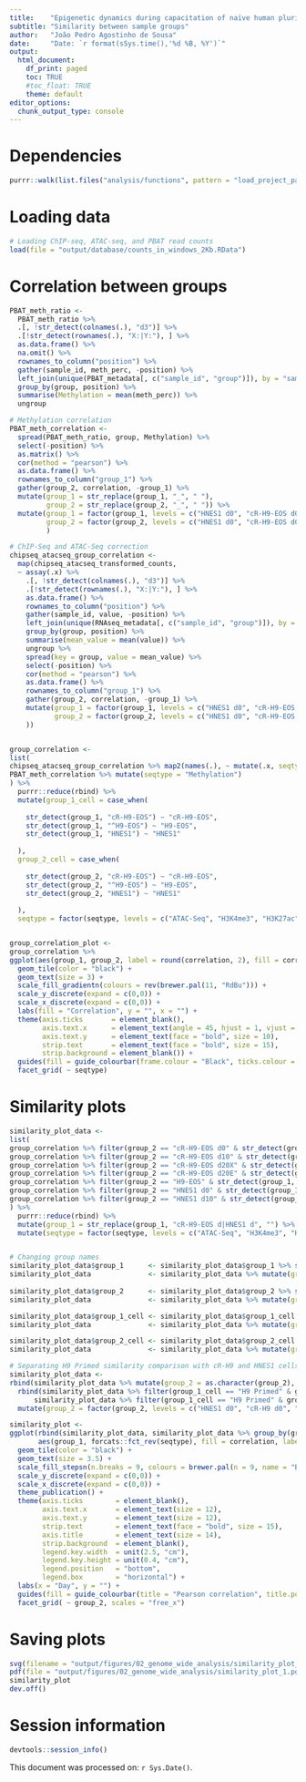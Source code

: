```yaml
---
title:    "Epigenetic dynamics during capacitation of naïve human pluripotent stem cells"
subtitle: "Similarity between sample groups"
author:   "João Pedro Agostinho de Sousa"
date:     "Date: `r format(sSys.time(),'%d %B, %Y')`"
output:
  html_document:
    df_print: paged
    toc: TRUE
    #toc_float: TRUE
    theme: default
editor_options:
  chunk_output_type: console
---
```


# Dependencies
```r

purrr::walk(list.files("analysis/functions", pattern = "load_project_packages", full.names = T), source)

```

# Loading data
```r

# Loading ChIP-seq, ATAC-seq, and PBAT read counts
load(file = "output/database/counts_in_windows_2Kb.RData")

```

# Correlation between groups
```r

PBAT_meth_ratio <- 
  PBAT_meth_ratio %>%
  .[, !str_detect(colnames(.), "d3")] %>% 
  .[!str_detect(rownames(.), "X:|Y:"), ] %>%
  as.data.frame() %>% 
  na.omit() %>% 
  rownames_to_column("position") %>%
  gather(sample_id, meth_perc, -position) %>%
  left_join(unique(PBAT_metadata[, c("sample_id", "group")]), by = "sample_id") %>%
  group_by(group, position) %>%
  summarise(Methylation = mean(meth_perc)) %>%
  ungroup

# Methylation correlation
PBAT_meth_correlation <- 
  spread(PBAT_meth_ratio, group, Methylation) %>% 
  select(-position) %>% 
  as.matrix() %>%
  cor(method = "pearson") %>% 
  as.data.frame() %>% 
  rownames_to_column("group_1") %>% 
  gather(group_2, correlation, -group_1) %>% 
  mutate(group_1 = str_replace(group_1, "_", " "),
         group_2 = str_replace(group_2, "_", " ")) %>% 
  mutate(group_1 = factor(group_1, levels = c("HNES1 d0", "cR-H9-EOS d0", "HNES1 d3", "cR-H9-EOS d3", "HNES1 d10", "cR-H9-EOS d10", "cR-H9-EOS d20X",  "cR-H9-EOS d20E", "H9-EOS")),
         group_2 = factor(group_2, levels = c("HNES1 d0", "cR-H9-EOS d0", "HNES1 d3", "cR-H9-EOS d3", "HNES1 d10", "cR-H9-EOS d10", "cR-H9-EOS d20X",  "cR-H9-EOS d20E", "H9-EOS"))
         )

# ChIP-Seq and ATAC-Seq correction
chipseq_atacseq_group_correlation <- 
  map(chipseq_atacseq_transformed_counts,
  ~ assay(.x) %>%
    .[, !str_detect(colnames(.), "d3")] %>% 
    .[!str_detect(rownames(.), "X:|Y:"), ] %>%
    as.data.frame() %>% 
    rownames_to_column("position") %>%
    gather(sample_id, value, -position) %>%
    left_join(unique(RNAseq_metadata[, c("sample_id", "group")]), by = "sample_id") %>%
    group_by(group, position) %>%
    summarise(mean_value = mean(value)) %>%
    ungroup %>%
    spread(key = group, value = mean_value) %>%
    select(-position) %>%
    cor(method = "pearson") %>%
    as.data.frame() %>% 
    rownames_to_column("group_1") %>% 
    gather(group_2, correlation, -group_1) %>% 
    mutate(group_1 = factor(group_1, levels = c("HNES1 d0", "cR-H9-EOS d0", "HNES1 d3", "cR-H9-EOS d3", "HNES1 d10", "cR-H9-EOS d10", "cR-H9-EOS d20X",  "cR-H9-EOS d20E", "H9-EOS")),
           group_2 = factor(group_2, levels = c("HNES1 d0", "cR-H9-EOS d0", "HNES1 d3", "cR-H9-EOS d3", "HNES1 d10", "cR-H9-EOS d10", "cR-H9-EOS d20X",  "cR-H9-EOS d20E", "H9-EOS"))
    ))


group_correlation <- 
list(
chipseq_atacseq_group_correlation %>% map2(names(.), ~ mutate(.x, seqtype = .y)) %>% purrr::reduce(rbind),
PBAT_meth_correlation %>% mutate(seqtype = "Methylation")
) %>% 
  purrr::reduce(rbind) %>%
  mutate(group_1_cell = case_when(
    
    str_detect(group_1, "cR-H9-EOS") ~ "cR-H9-EOS",
    str_detect(group_1, "^H9-EOS") ~ "H9-EOS",
    str_detect(group_1, "HNES1") ~ "HNES1"
    
  ),
  group_2_cell = case_when(
    
    str_detect(group_2, "cR-H9-EOS") ~ "cR-H9-EOS",
    str_detect(group_2, "^H9-EOS") ~ "H9-EOS",
    str_detect(group_2, "HNES1") ~ "HNES1"
    
  ),
  seqtype = factor(seqtype, levels = c("ATAC-Seq", "H3K4me3", "H3K27ac", "H3K4me1", "H3K27me3", "H3K9me3", "Methylation")))


group_correlation_plot <- 
group_correlation %>%
ggplot(aes(group_1, group_2, label = round(correlation, 2), fill = correlation)) +
  geom_tile(color = "black") +
  geom_text(size = 3) +
  scale_fill_gradientn(colours = rev(brewer.pal(11, "RdBu"))) +
  scale_y_discrete(expand = c(0,0)) +
  scale_x_discrete(expand = c(0,0)) +
  labs(fill = "Correlation", y = "", x = "") +
  theme(axis.ticks       = element_blank(),
        axis.text.x      = element_text(angle = 45, hjust = 1, vjust = 1, face = "bold", size = 10),
        axis.text.y      = element_text(face = "bold", size = 10),
        strip.text       = element_text(face = "bold", size = 15),
        strip.background = element_blank()) +
  guides(fill = guide_colourbar(frame.colour = "Black", ticks.colour = "black")) +
  facet_grid( ~ seqtype)

```

# Similarity plots
```r

similarity_plot_data <- 
list(
group_correlation %>% filter(group_2 == "cR-H9-EOS d0" & str_detect(group_1, "H9-EOS")),
group_correlation %>% filter(group_2 == "cR-H9-EOS d10" & str_detect(group_1, "H9-EOS")),
group_correlation %>% filter(group_2 == "cR-H9-EOS d20X" & str_detect(group_1, "H9-EOS")),
group_correlation %>% filter(group_2 == "cR-H9-EOS d20E" & str_detect(group_1, "H9-EOS")),
group_correlation %>% filter(group_2 == "H9-EOS" & str_detect(group_1, "H9-EOS")),
group_correlation %>% filter(group_2 == "HNES1 d0" & str_detect(group_1, "HNES1|^H9-EOS")),
group_correlation %>% filter(group_2 == "HNES1 d10" & str_detect(group_1, "HNES1|^H9-EOS"))
) %>%
  purrr::reduce(rbind) %>%
  mutate(group_1 = str_replace(group_1, "cR-H9-EOS d|HNES1 d", "") %>% factor(levels = c("0", "3", "10", "20X", "20E", "H9-EOS"))) %>% 
  mutate(seqtype = factor(seqtype, levels = c("ATAC-Seq", "H3K4me3", "H3K27ac", "H3K4me1", "H3K27me3", "H3K9me3", "Methylation")))


# Changing group names
similarity_plot_data$group_1      <- similarity_plot_data$group_1 %>% str_replace("^H9-EOS$", "H9 Primed") %>% str_remove("-EOS")
similarity_plot_data              <- similarity_plot_data %>% mutate(group_1 = factor(group_1, levels = c("0", "10", "20X", "20E", "H9 Primed")))
    
similarity_plot_data$group_2      <- similarity_plot_data$group_2 %>% str_replace("^H9-EOS$", "H9 Primed") %>% str_remove("-EOS")
similarity_plot_data              <- similarity_plot_data %>% mutate(group_2 = factor(group_2, levels = c("HNES1 d0", "cR-H9 d0", "HNES1 d10", "cR-H9 d10", "cR-H9 d20X", "cR-H9 d20E", "H9 Primed")))

similarity_plot_data$group_1_cell <- similarity_plot_data$group_1_cell %>% str_replace("^H9-EOS$", "H9 Primed") %>% str_remove("-EOS")
similarity_plot_data              <- similarity_plot_data %>% mutate(group_1_cell = factor(group_1_cell, levels = c("HNES1", "cR-H9", "H9 Primed")))

similarity_plot_data$group_2_cell <- similarity_plot_data$group_2_cell %>% str_replace("^H9-EOS$", "H9 Primed") %>% str_remove("-EOS")
similarity_plot_data              <- similarity_plot_data %>% mutate(group_2_cell = factor(group_2_cell, levels = c("HNES1", "cR-H9", "H9 Primed")))

# Separating H9 Primed similarity comparison with cR-H9 and HNES1 cells
similarity_plot_data <- 
rbind(similarity_plot_data %>% mutate(group_2 = as.character(group_2), group_2 = case_when(group_2 == "H9 Primed" ~ "H9 Primed (cR-H9)", TRUE ~ group_2)),
  rbind(similarity_plot_data %>% filter(group_1_cell == "H9 Primed" & group_2_cell == "HNES1") %>% mutate(group_1 = str_extract(group_2, "d\\d+") %>% str_remove("d")) %>% mutate(group_2 = "H9 Primed (HNES1)"),
      similarity_plot_data %>% filter(group_1_cell == "H9 Primed" & group_2_cell == "H9 Primed") %>% mutate(group_2 = "H9 Primed (HNES1)"))) %>%
  mutate(group_2 = factor(group_2, levels = c("HNES1 d0", "cR-H9 d0", "HNES1 d10", "cR-H9 d10", "cR-H9 d20X", "cR-H9 d20E", "H9 Primed (HNES1)", "H9 Primed (cR-H9)")))

similarity_plot <-
ggplot(rbind(similarity_plot_data, similarity_plot_data %>% group_by(group_1, group_2) %>% mutate(correlation = median(correlation)) %>% ungroup %>% mutate(seqtype = "Median correlation") %>% unique),
       aes(group_1, forcats::fct_rev(seqtype), fill = correlation, label = round(correlation, 2))) +
  geom_tile(color = "black") +
  geom_text(size = 3.5) +
  scale_fill_stepsn(n.breaks = 9, colours = brewer.pal(n = 9, name = "Blues")) +
  scale_y_discrete(expand = c(0,0)) +
  scale_x_discrete(expand = c(0,0)) +
  theme_publication() +
  theme(axis.ticks        = element_blank(),
        axis.text.x       = element_text(size = 12),
        axis.text.y       = element_text(size = 12),
        strip.text        = element_text(face = "bold", size = 15),
        axis.title        = element_text(size = 14),
        strip.background  = element_blank(),
        legend.key.width  = unit(2.5, "cm"),
        legend.key.height = unit(0.4, "cm"),
        legend.position   = "bottom",
        legend.box        = "horizontal") +
  labs(x = "Day", y = "") +
  guides(fill = guide_colourbar(title = "Pearson correlation", title.position = "left", title.hjust = 0.5, barwidth = unit(7, "cm"), barheight = unit(0.30, "cm"), frame.colour = "black", ticks.colour = "black")) +
  facet_grid( ~ group_2, scales = "free_x")

```

# Saving plots
```r

svg(filename = "output/figures/02_genome_wide_analysis/similarity_plot_1.svg", width = 18, height = 4)
pdf(file = "output/figures/02_genome_wide_analysis/similarity_plot_1.pdf", width = 18, height = 4)
similarity_plot
dev.off()

```

# Session information
```r

devtools::session_info()

```

This document was processed on: `r Sys.Date()`.
